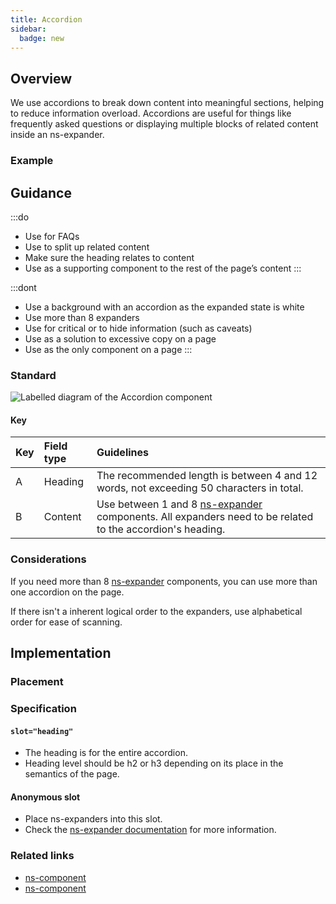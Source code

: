 ```yaml
---
title: Accordion
sidebar:
  badge: new
---
```





## Overview

<CompDetails name={componentName} />

We use accordions to break down content into meaningful sections, helping to reduce information overload. Accordions are useful for things like frequently asked questions or displaying multiple blocks of related content inside an ns-expander.

### Example

<ExampleViewer>
  <ExampleStandard slot="template" />
</ExampleViewer>

## Guidance

:::do
- Use for FAQs
- Use to split up related content
- Make sure the heading relates to content
- Use as a supporting component to the rest of the page’s content
:::

:::dont
- Use a background with an accordion as the expanded state is white
- Use more than 8 expanders
- Use for critical or to hide information (such as caveats)
- Use as a solution to excessive copy on a page
- Use as the only component on a page
:::

### Standard

![Labelled diagram of the Accordion component](@assets/components/ns-accordion/guidance.webp)

#### Key

| Key | Field type | Guidelines |
| :--- | :--- | :--- |
| A | Heading | The recommended length is between 4 and 12 words, not exceeding 50 characters in total.  |
| B | Content | Use between 1 and 8 [ns-expander](/components/ns-expander) components. All expanders need to be related to the accordion's heading.|

### Considerations

If you need more than 8 [ns-expander](/components/ns-expander) components, you can use more than one accordion on the page.

If there isn't a inherent logical order to the expanders, use alphabetical order for ease of scanning.

## Implementation

### Placement

<Placement name={componentName}/>

### Specification

<Specification name={componentName} />

#### `slot="heading"`

- The heading is for the entire accordion.
- Heading level should be h2 or h3 depending on its place in the semantics of the page.

#### Anonymous slot

- Place ns-expanders into this slot.
- Check the [ns-expander documentation](/components/ns-expander) for more information.

### Related links

- [ns-component](#!)
- [ns-component](#!)
